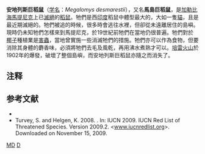 {{Speciesbox
| status = EX 
| status_system = IUCN3.1
| status_ref = <ref name=iucn>Turvey and Helgen, 2008</ref>
| extinct = 1902
| image = Mus Nat Hist Nat 25022013 Megalomys desmarestii.jpg
| image_alt = Head of a rat, with long vibrissae and large ears, dark above and on the cheeks, lighter below.
| image_caption = 填充标本
| genus = Megalomys
| species = desmarestii
| authority = ([[Johann_Baptist_Fischer|J. Fischer]], 1829)
}}
'''安地列斯巨稻鼠'''（[[学名|学名]]：''Megalomys desmarestii''），又名'''馬島巨稻鼠'''，是[[加勒比海|加勒比海]][[馬提尼克|馬提尼克]]上已[[滅絕|滅絕]]的[[稻鼠|稻鼠]]。牠們是西[[印度|印度]]稻鼠中體型最大的，大如一隻[[貓|貓]]，且是最近期滅絕的。牠們被追的時候，很多時會逃往水裡，但卻從未遠離居住的島嶼。現時仍未知牠們怎樣來到馬提尼克，於19世紀前牠們在當地仍很普遍。牠們對於[[椰子|椰子]]種植業是[[害蟲|害蟲]]，當地曾實施一些消滅牠們的措施。牠們亦可以作為食物，但要消除其身體的麝香味，必須將牠們去毛及風乾，再用沸水煮熟才可以。[[培雷火山|培雷火山]]於1902年的爆發，破壞了整個島嶼，而安地列斯巨稻鼠亦隨之而消失了。

==注释==
{{reflist}}

==参考文献==
* {{cite book en | author=Flannery, Tim & Schouten, Peter | title=A Gap in Nature: Discovering the World's Extinct Animals | publisher=Atlantic Monthly Press, New York | year=2001 | id=ISBN 0-87113-797-6}}
* Turvey, S. and Helgen, K. 2008. {{IUCNlink|12980|Megalomys desmarestii}}. In: IUCN 2009. IUCN Red List of Threatened Species. Version 2009.2. <[https://web.archive.org/web/20180124171625/http://www.iucnredlist.org/ www.iucnredlist.org]>.  Downloaded on November 15, 2009.

{{Taxonbar|from=Q1765848}}

[[Category:IUCN紅色名錄絕滅物種|MD]]
[[Category:巨稻鼠屬|D]]